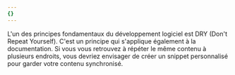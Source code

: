 ```yaml
---
{}
---
```


L'un des principes fondamentaux du développement logiciel est DRY (Don't Repeat
Yourself). C'est un principe qui s'applique également à la documentation.
Si vous vous retrouvez à répéter le même contenu à plusieurs endroits, vous
devriez envisager de créer un snippet personnalisé pour garder votre contenu synchronisé.
